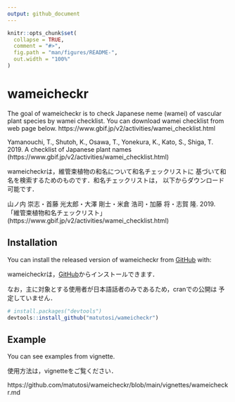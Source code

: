 ```yaml
---
output: github_document
---
```


<!-- memo -->

```r
knitr::opts_chunk$set(
  collapse = TRUE,
  comment = "#>",
  fig.path = "man/figures/README-",
  out.width = "100%"
)
```

# wameicheckr

The goal of wameicheckr is to check Japanese neme (wamei) of 
vascular plant species by wamei checklist. You can download 
wamei checklist from web page below. 
  https://www.gbif.jp/v2/activities/wamei_checklist.html

Yamanouchi, T., Shutoh, K., Osawa, T., Yonekura, K., Kato, S., Shiga, T. 2019. 
    A checklist of Japanese plant names
    (https://www.gbif.jp/v2/activities/wamei_checklist.html)

wameicheckrは，維管束植物の和名について和名チェックリストに
基づいて和名を検索するためのものです．和名チェックリストは，
以下からダウンロード可能です．

山ノ内 崇志・首藤 光太郎・大澤 剛士・米倉 浩司・加藤 将・志賀 隆. 2019. 
    「維管束植物和名チェックリスト」 
    (https://www.gbif.jp/v2/activities/wamei_checklist.html)

## Installation

You can install the released version of wameicheckr from [GitHub](https://github.com/) with:

wameicheckrは，[GitHub](https://github.com/)からインストールできます．

なお，主に対象とする使用者が日本語話者のみであるため，cranでの公開は
予定していません．

``` r
# install.packages("devtools")
devtools::install_github("matutosi/wameicheckr")
```

## Example

You can see examples from vignette. 

使用方法は，vignetteをご覧ください．

https://github.com/matutosi/wameicheckr/blob/main/vignettes/wameicheckr.md
